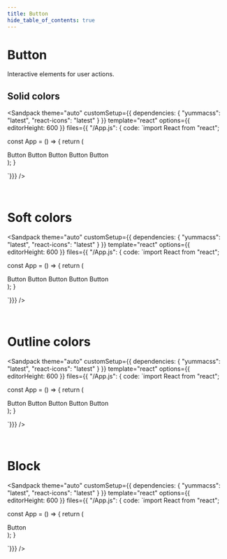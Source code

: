 ```yaml
---
title: Button
hide_table_of_contents: true
---
```



# Button

Interactive elements for user actions.

## Solid colors

<Sandpack
theme="auto"
customSetup={{ dependencies: { "yummacss": "latest", "react-icons": "latest" } }}
template="react"
options={{ editorHeight: 600 }}
files={{ "/App.js": {
code: `import React from "react";

const App = () => {
   return (
      <div className="ins h-1/1">
         <span className="btn-gray mr-1 t-white">Button</span>
         <span className="btn-teal mr-1 t-white">Button</span>
         <span className="btn-blue mr-1 t-white">Button</span>
         <span className="btn-yellow mr-1 t-white">Button</span>
         <span className="btn-red t-white">Button</span>
      </div>
   );
}

`}}}
/>

<br />

# Soft colors

<Sandpack
theme="auto"
customSetup={{ dependencies: { "yummacss": "latest", "react-icons": "latest" } }}
template="react"
options={{ editorHeight: 600 }}
files={{ "/App.js": {
code: `import React from "react";

const App = () => {
   return (
      <div className="ins h-1/1">
         <span className="btn-l-gray-6 mr-1 t-white">Button</span>
         <span className="btn-l-teal-6 mr-1 t-white">Button</span>
         <span className="btn-l-blue-6 mr-1 t-white">Button</span>
         <span className="btn-l-yellow-6 mr-1 t-white">Button</span>
         <span className="btn-l-red-6 t-white">Button</span>
      </div>
   );
}

`}}}
/>

<br />

# Outline colors

<Sandpack
theme="auto"
customSetup={{ dependencies: { "yummacss": "latest", "react-icons": "latest" } }}
template="react"
options={{ editorHeight: 600 }}
files={{ "/App.js": {
code: `import React from "react";

const App = () => {
   return (
      <div className="ins h-1/1">
         <span className="btn-otl-gray h:t-white mr-1 t-gray">Button</span>
         <span className="btn-otl-teal h:t-white mr-1 t-teal">Button</span>
         <span className="btn-otl-blue h:t-white mr-1 t-blue">Button</span>
         <span className="btn-otl-yellow h:t-white mr-1 t-yellow">Button</span>
         <span className="btn-otl-red h:t-white t-red">Button</span>
      </div>
   );
}

`}}}
/>

<br />

# Block

<Sandpack
theme="auto"
customSetup={{ dependencies: { "yummacss": "latest", "react-icons": "latest" } }}
template="react"
options={{ editorHeight: 600 }}
files={{ "/App.js": {
code: `import React from "react";

const App = () => {
   return (
      <div className="cnn ins h-1/1">
         <span className="btn-blue mr-1 t-white ta-c w-full">Button</span>
      </div>
   );
}

`}}}
/>